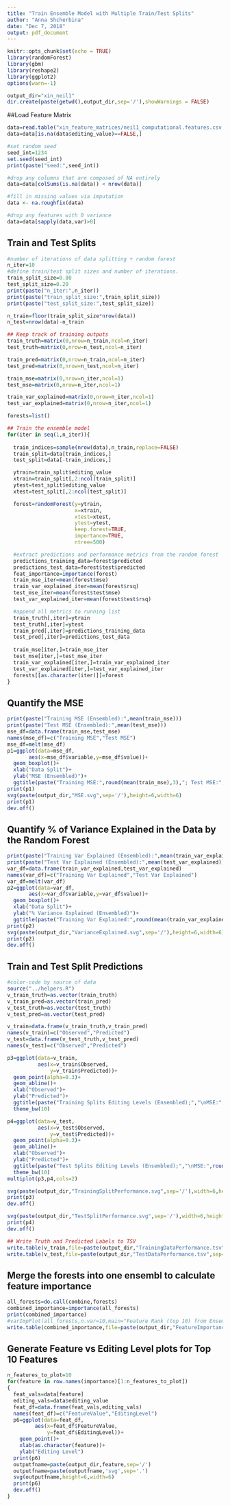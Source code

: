 ```yaml
---
title: "Train Ensemble Model with Multiple Train/Test Splits"
author: "Anna Shcherbina"
date: "Dec 7, 2018"
output: pdf_document
---
```


```r
knitr::opts_chunk$set(echo = TRUE)
library(randomForest)
library(gbm)
library(reshape2)
library(ggplot2)
options(warn=-1)

```

```r
output_dir="xin_neil1"
dir.create(paste(getwd(),output_dir,sep='/'),showWarnings = FALSE)
```
##Load Feature Matrix 
```r
data=read.table("xin_feature_matrices/neil1_computational.features.csv.cleaned",header=TRUE,sep='\t',row.names = 1)
data=data[is.na(data$editing_value)==FALSE,]

#set random seed 
seed_int=1234
set.seed(seed_int)
print(paste("seed:",seed_int))

#drop any columns that are composed of NA entirely 
data=data[colSums(is.na(data)) < nrow(data)]

#fill in missing values via imputation 
data <- na.roughfix(data)

#drop any features with 0 variance 
data=data[sapply(data,var)>0]

```

## Train and Test Splits
```r
#number of iterations of data splitting + random forest 
n_iter=10
#define train/test split sizes and number of iterations. 
train_split_size=0.80
test_split_size=0.20 
print(paste("n_iter:",n_iter))
print(paste("train_split_size:",train_split_size))
print(paste("test_split_size:",test_split_size))

n_train=floor(train_split_size*nrow(data))
n_test=nrow(data)-n_train

```

```r
## Keep track of training outputs 
train_truth=matrix(0,nrow=n_train,ncol=n_iter)
test_truth=matrix(0,nrow=n_test,ncol=n_iter) 

train_pred=matrix(0,nrow=n_train,ncol=n_iter)
test_pred=matrix(0,nrow=n_test,ncol=n_iter) 

train_mse=matrix(0,nrow=n_iter,ncol=1)
test_mse=matrix(0,nrow=n_iter,ncol=1)

train_var_explained=matrix(0,nrow=n_iter,ncol=1) 
test_var_explained=matrix(0,nrow=n_iter,ncol=1) 

forests=list()
```

```r
## Train the ensemble model 
for(iter in seq(1,n_iter)){
  
  train_indices=sample(nrow(data),n_train,replace=FALSE)  
  train_split=data[train_indices,]
  test_split=data[-train_indices,]

  ytrain=train_split$editing_value
  xtrain=train_split[,2:ncol(train_split)]
  ytest=test_split$editing_value
  xtest=test_split[,2:ncol(test_split)]

  forest=randomForest(y=ytrain,
                      x=xtrain,
                      xtest=xtest,
                      ytest=ytest,
                      keep.forest=TRUE,
                      importance=TRUE,
                      ntree=500)

  #extract predictions and performance metrics from the random forest 
  predictions_training_data=forest$predicted
  predictions_test_data=forest$test$predicted
  feat_importance=importance(forest)
  train_mse_iter=mean(forest$mse)
  train_var_explained_iter=mean(forest$rsq)
  test_mse_iter=mean(forest$test$mse)
  test_var_explained_iter=mean(forest$test$rsq)

  #append all metrics to running list 
  train_truth[,iter]=ytrain
  test_truth[,iter]=ytest 
  train_pred[,iter]=predictions_training_data
  test_pred[,iter]=predictions_test_data
  
  train_mse[iter,]=train_mse_iter 
  test_mse[iter,]=test_mse_iter
  train_var_explained[iter,]=train_var_explained_iter
  test_var_explained[iter,]=test_var_explained_iter
  forests[[as.character(iter)]]=forest
}
```

## Quantify the MSE 
```r
print(paste("Training MSE (Ensembled):",mean(train_mse)))
print(paste("Test MSE (Ensembled):",mean(test_mse)))
mse_df=data.frame(train_mse,test_mse)
names(mse_df)=c("Training MSE","Test MSE")
mse_df=melt(mse_df)
p1=ggplot(data=mse_df,
       aes(x=mse_df$variable,y=mse_df$value))+
  geom_boxplot()+
  xlab("Data Split")+
  ylab("MSE (Ensembled)")+
  ggtitle(paste("Training MSE:",round(mean(train_mse),3),"; Test MSE:",round(mean(test_mse),3)))
print(p1)
svg(paste(output_dir,"MSE.svg",sep='/'),height=6,width=6)
print(p1)
dev.off()
```

## Quantify % of Variance Explained in the Data by the Random Forest 
```r
print(paste("Training Var Explained (Ensembled):",mean(train_var_explained)))
print(paste("Test Var Explained (Ensembled):",mean(test_var_explained)))
var_df=data.frame(train_var_explained,test_var_explained)
names(var_df)=c("Training Var Explained","Test Var Explained")
var_df=melt(var_df)
p2=ggplot(data=var_df,
       aes(x=var_df$variable,y=var_df$value))+
  geom_boxplot()+
  xlab("Data Split")+
  ylab("% Variance Explained (Ensembled)")+
  ggtitle(paste("Training Var Explained:",round(mean(train_var_explained),3),"; Test Var Explained:",round(mean(test_var_explained),3)))
print(p2)
svg(paste(output_dir,"VarianceExplained.svg",sep='/'),height=6,width=6)
print(p2)
dev.off()
```

## Train and Test Split Predictions 
```r
#color-code by source of data 
source("../helpers.R")
v_train_truth=as.vector(train_truth)
v_train_pred=as.vector(train_pred)
v_test_truth=as.vector(test_truth)
v_test_pred=as.vector(test_pred)

v_train=data.frame(v_train_truth,v_train_pred)
names(v_train)=c("Observed","Predicted")
v_test=data.frame(v_test_truth,v_test_pred)
names(v_test)=c("Observed","Predicted")

p3=ggplot(data=v_train,
          aes(x=v_train$Observed,
              y=v_train$Predicted))+
  geom_point(alpha=0.3)+
  geom_abline()+
  xlab("Observed")+
  ylab("Predicted")+
  ggtitle(paste("Training Splits Editing Levels (Ensembled);","\nMSE:",round(mean(train_mse),3),"; \nVar Explained:",round(mean(train_var_explained),3)))+
  theme_bw(10)

p4=ggplot(data=v_test,
          aes(x=v_test$Observed,
              y=v_test$Predicted))+
  geom_point(alpha=0.3)+
  geom_abline()+
  xlab("Observed")+
  ylab("Predicted")+
  ggtitle(paste("Test Splits Editing Levels (Ensembled);","\nMSE:",round(mean(test_mse),3),"; \nVar Explained:",round(mean(test_var_explained),3)))+
  theme_bw(10)
multiplot(p3,p4,cols=2)

svg(paste(output_dir,"TrainingSplitPerformance.svg",sep='/'),width=6,height=6)
print(p3)
dev.off() 

svg(paste(output_dir,"TestSplitPerformance.svg",sep='/'),width=6,height=6)
print(p4)
dev.off() 

```

```r
## Write Truth and Predicted Labels to TSV 
write.table(v_train,file=paste(output_dir,"TrainingDataPerformance.tsv",sep='/'),col.names = TRUE,row.names=FALSE,sep='\t',quote=FALSE)
write.table(v_test,file=paste(output_dir,"TestDataPerformance.tsv",sep='/'),col.names = TRUE,row.names=FALSE,sep='\t',quote=FALSE)
```

## Merge the forests into one ensembl to calculate feature importance 
```r
all_forests=do.call(combine,forests)
combined_importance=importance(all_forests)
print(combined_importance)
#varImpPlot(all_forests,n.var=10,main="Feature Rank (top 10) from Ensemble of Random Forests")
write.table(combined_importance,file=paste(output_dir,"FeatureImportance.tsv",sep='/'),sep='\t',row.names=TRUE,col.names=TRUE,quote=FALSE)
```

## Generate Feature vs Editing Level plots for Top 10 Features 
```r
n_features_to_plot=10
for(feature in row.names(importance)[1:n_features_to_plot])
{
  feat_vals=data[feature]
  editing_vals=data$editing_value
  feat_df=data.frame(feat_vals,editing_vals)
  names(feat_df)=c("FeatureValue","EditingLevel")
  p6=ggplot(data=feat_df,
         aes(x=feat_df$FeatureValue,
             y=feat_df$EditingLevel))+
    geom_point()+
    xlab(as.character(feature))+
    ylab("Editing Level")
  print(p6)
  outputfname=paste(output_dir,feature,sep='/')
  outputfname=paste(outputfname,'svg',sep='.')
  svg(outputfname,height=6,width=6)
  print(p6)
  dev.off() 
}
```
